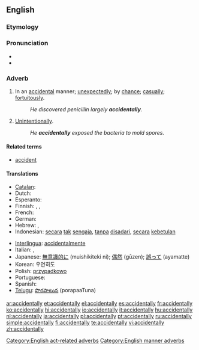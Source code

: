 ==English==

===Etymology===
{{suffix|accidental|ly}}

===Pronunciation===
*  {{IPA|/ˈæk.sə.dənt.li/}}
* {{audio|en-us-accidentally.ogg|Audio (US)}}

===Adverb===
{{en-adv}}

# In an [[accidental]] manner; [[unexpectedly]]; by [[chance]]; [[casually]]; [[fortuitously]].
#: ''He discovered penicillin largely '''accidentally'''.''
# [[unintentionally|Unintentionally]].
#: ''He '''accidentally''' exposed the bacteria to mold spores.''

====Related terms====
* [[accident]]

====Translations====
{{trans-top|unexpectedly, unintentionally}}
* [[Catalan]]: {{t|ca|accidentalment}}
* Dutch: {{t+|nl|toevallig}}
* Esperanto: {{t-|eo|akcidente|xs=Esperanto}}
* Finnish: {{t-|fi|vahingossa}}, {{t+|fi|sattumalta}}, {{t-|fi|epähuomiossa}}
* French: {{t+|fr|accidentellement}}
* German: {{t+|de|versehentlich}}
* Hebrew: {{t|he|במקרה|tr=b'miqré}}, {{t|he|לא בכוונה|tr=lo' b'khavaná}}
* Indonesian: [[secara]] [[tak]] [[sengaja]], [[tanpa]] [[sadar|disadari]], [[secara]] [[kebetulan]]
{{trans-mid}}
* [[Interlingua]]: [[accidentalmente]]
* Italian: {{t+|it|casualmente}}, {{t+|it|accidentalmente}}
* Japanese: [[無意識的に]] (muishikiteki ni); [[偶然]] (gūzen); [[誤って]] (ayamatte)
* Korean: 우연히도
* Polish: [[przypadkowo]]
* Portuguese: {{t+|pt|acidentalmente}}
* Spanish: {{t-|es|accidentalmente}}
* [[Telugu]]:  [[పొరపాటున]] (porapaaTuna)
{{trans-bottom}}

[[Category:English act-related adverbs]]
[[Category:English manner adverbs]]

[[ar:accidentally]]
[[et:accidentally]]
[[el:accidentally]]
[[es:accidentally]]
[[fr:accidentally]]
[[ko:accidentally]]
[[hi:accidentally]]
[[io:accidentally]]
[[it:accidentally]]
[[hu:accidentally]]
[[nl:accidentally]]
[[ja:accidentally]]
[[pl:accidentally]]
[[pt:accidentally]]
[[ru:accidentally]]
[[simple:accidentally]]
[[fi:accidentally]]
[[te:accidentally]]
[[vi:accidentally]]
[[zh:accidentally]]